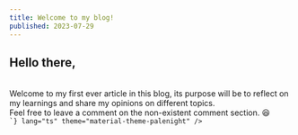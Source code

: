 ```yaml
---
title: Welcome to my blog!
published: 2023-07-29
---
```


## Hello there,
<br />
Welcome to my first ever article in this blog, its purpose will be to reflect on my learnings and share my opinions on different topics.
<br/>
Feel free to leave a comment on the non-existent comment section. 😆
<br />
<Code code={`// This is a code sample

`} lang="ts" theme="material-theme-palenight" />
